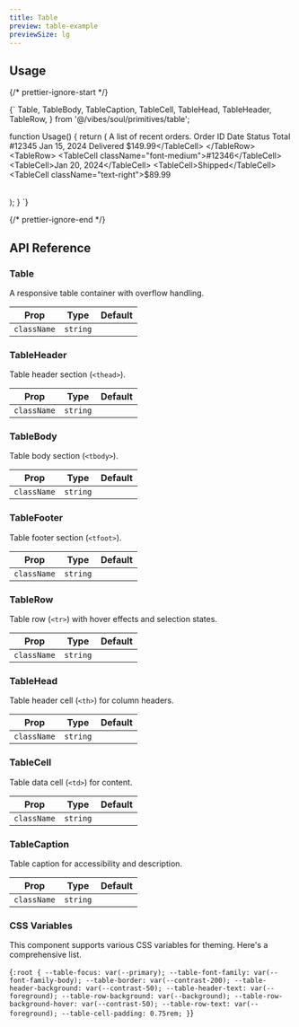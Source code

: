 ```yaml
---
title: Table
preview: table-example
previewSize: lg
---
```


## Usage

{/* prettier-ignore-start */}

<CodeBlock lang="ts">{`
  Table,
  TableBody,
  TableCaption,
  TableCell,
  TableHead,
  TableHeader,
  TableRow,
} from '@/vibes/soul/primitives/table';

function Usage() {
  return (
    <Table>
      <TableCaption>A list of recent orders.</TableCaption>
      <TableHeader>
        <TableRow>
          <TableHead>Order ID</TableHead>
          <TableHead>Date</TableHead>
          <TableHead>Status</TableHead>
          <TableHead className="text-right">Total</TableHead>
        </TableRow>
      </TableHeader>
      <TableBody>
        <TableRow>
          <TableCell className="font-medium">#12345</TableCell>
          <TableCell>Jan 15, 2024</TableCell>
          <TableCell>Delivered</TableCell>
          <TableCell className="text-right">$149.99</TableCell>
        </TableRow>
        <TableRow>
          <TableCell className="font-medium">#12346</TableCell>
          <TableCell>Jan 20, 2024</TableCell>
          <TableCell>Shipped</TableCell>
          <TableCell className="text-right">$89.99</TableCell>
        </TableRow>
      </TableBody>
    </Table>
  );
}
`}
</CodeBlock>

{/* prettier-ignore-end */}

## API Reference

### Table

A responsive table container with overflow handling.

| Prop        | Type     | Default |
| ----------- | -------- | ------- |
| `className` | `string` |         |

### TableHeader

Table header section (`<thead>`).

| Prop        | Type     | Default |
| ----------- | -------- | ------- |
| `className` | `string` |         |

### TableBody

Table body section (`<tbody>`).

| Prop        | Type     | Default |
| ----------- | -------- | ------- |
| `className` | `string` |         |

### TableFooter

Table footer section (`<tfoot>`).

| Prop        | Type     | Default |
| ----------- | -------- | ------- |
| `className` | `string` |         |

### TableRow

Table row (`<tr>`) with hover effects and selection states.

| Prop        | Type     | Default |
| ----------- | -------- | ------- |
| `className` | `string` |         |

### TableHead

Table header cell (`<th>`) for column headers.

| Prop        | Type     | Default |
| ----------- | -------- | ------- |
| `className` | `string` |         |

### TableCell

Table data cell (`<td>`) for content.

| Prop        | Type     | Default |
| ----------- | -------- | ------- |
| `className` | `string` |         |

### TableCaption

Table caption for accessibility and description.

| Prop        | Type     | Default |
| ----------- | -------- | ------- |
| `className` | `string` |         |

### CSS Variables

This component supports various CSS variables for theming. Here's a comprehensive list.

<CodeBlock lang="css">{`
:root {
  --table-focus: var(--primary);
  --table-font-family: var(--font-family-body);
  --table-border: var(--contrast-200);
  --table-header-background: var(--contrast-50);
  --table-header-text: var(--foreground);
  --table-row-background: var(--background);
  --table-row-background-hover: var(--contrast-50);
  --table-row-text: var(--foreground);
  --table-cell-padding: 0.75rem;
}
`}</CodeBlock>
